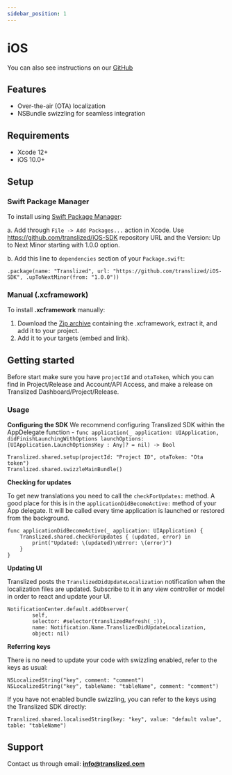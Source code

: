 ```yaml
---
sidebar_position: 1
---
```


# iOS

You can also see instructions on our [GitHub](https://github.com/translized/iOS-SDK)

## Features

- Over-the-air (OTA) localization
- NSBundle swizzling for seamless integration

## Requirements

- Xcode 12+
- iOS 10.0+

## Setup

### Swift Package Manager

To install using [Swift Package Manager](https://www.swift.org/package-manager/):

a. Add through `File -> Add Packages...` action in Xcode. Use https://github.com/translized/iOS-SDK repository URL and the Version: Up to Next Minor starting with 1.0.0 option.

b. Add this line to `dependencies` section of your `Package.swift`:

    .package(name: "Translized", url: "https://github.com/translized/iOS-SDK", .upToNextMinor(from: "1.0.0"))

### Manual (.xcframework)

To install **.xcframework** manually:

1. Download the [Zip archive](https://github.com/translized/iOS-SDK/archive/refs/tags/1.0.0.zip) containing the .xcframework, extract it, and add it to your project.
2. Add it to your targets (embed and link).

## Getting started

Before start make sure you have `projectId` and `otaToken`, which you can find in Project/Release and Account/API Access, and make a release on Translized Dashboard/Project/Release.

### Usage

**Configuring the SDK**
We recommend configuring Translized SDK within the AppDelegate function - `func application(_ application: UIApplication, didFinishLaunchingWithOptions launchOptions: [UIApplication.LaunchOptionsKey : Any]? = nil) -> Bool`

    Translized.shared.setup(projectId: "Project ID", otaToken: "Ota token")
    Translized.shared.swizzleMainBundle()

**Checking for updates**

To get new translations you need to call the `checkForUpdates:` method. A good place for this is in the `applicationDidBecomeActive:` method of your App delegate. It will be called every time application is launched or restored from the background.

    func applicationDidBecomeActive(_ application: UIApplication) {
        Translized.shared.checkForUpdates { (updated, error) in
            print("Updated: \(updated)\nError: \(error)")
        }
    }

**Updating UI**

Translized posts the `TranslizedDidUpdateLocalization` notification when the localization files are updated. Subscribe to it in any view controller or model in order to react and update your UI.

    NotificationCenter.default.addObserver(
            self,
            selector: #selector(translizedRefresh(_:)),
            name: Notification.Name.TranslizedDidUpdateLocalization,
            object: nil)

**Referring keys**

There is no need to update your code with swizzling enabled, refer to the keys as usual:

    NSLocalizedString("key", comment: "comment")
    NSLocalizedString("key", tableName: "tableName", comment: "comment")

If you have not enabled bundle swizzling, you can refer to the keys using the Translized SDK directly:

    Translized.shared.localisedString(key: "key", value: "default value", table: "tableName")

## Support

Contact us through email: **info@translized.com**
